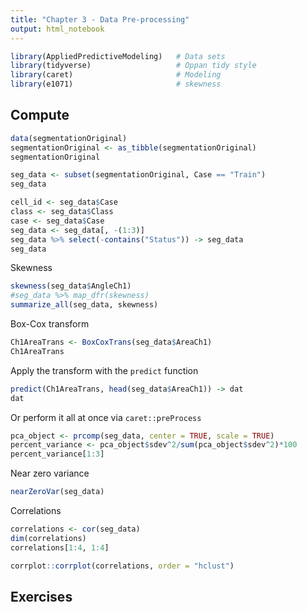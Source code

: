 ```yaml
---
title: "Chapter 3 - Data Pre-processing"
output: html_notebook
---
```



```r
library(AppliedPredictiveModeling)   # Data sets
library(tidyverse)                   # Oppan tidy style
library(caret)                       # Modeling
library(e1071)                       # skewness
```

## Compute

```r
data(segmentationOriginal)
segmentationOriginal <- as_tibble(segmentationOriginal)
segmentationOriginal
```

```r
seg_data <- subset(segmentationOriginal, Case == "Train")
seg_data
```

```r
cell_id <- seg_data$Case
class <- seg_data$Class
case <- seg_data$Case
seg_data <- seg_data[, -(1:3)]
seg_data %>% select(-contains("Status")) -> seg_data
seg_data
```

Skewness

```r
skewness(seg_data$AngleCh1)
#seg_data %>% map_dfr(skewness)
summarize_all(seg_data, skewness)
```

Box-Cox transform
```r
Ch1AreaTrans <- BoxCoxTrans(seg_data$AreaCh1)
Ch1AreaTrans
```

Apply the transform with the `predict` function

```r
predict(Ch1AreaTrans, head(seg_data$AreaCh1)) -> dat
dat
```

Or perform it all at once via `caret::preProcess`

```r
pca_object <- prcomp(seg_data, center = TRUE, scale = TRUE)
percent_variance <- pca_object$sdev^2/sum(pca_object$sdev^2)*100
percent_variance[1:3]
```

Near zero variance
```r
nearZeroVar(seg_data)
```

Correlations

```r
correlations <- cor(seg_data)
dim(correlations)
correlations[1:4, 1:4]
```

```r
corrplot::corrplot(correlations, order = "hclust") 
```

## Exercises
